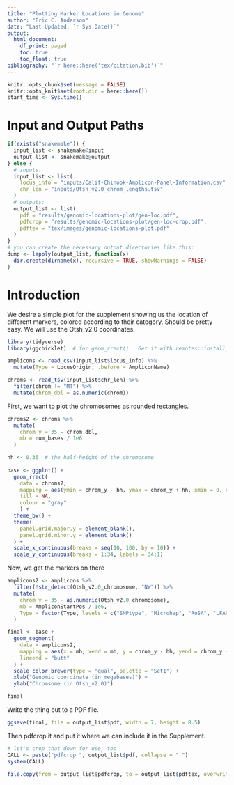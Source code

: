 ```yaml
---
title: "Plotting Marker Locations in Genome"
author: "Eric C. Anderson"
date: "Last Updated: `r Sys.Date()`"
output:
  html_document:
    df_print: paged
    toc: true
    toc_float: true
bibliography: "`r here::here('tex/citation.bib')`"
---
```


```r
knitr::opts_chunk$set(message = FALSE)
knitr::opts_knit$set(root.dir = here::here())
start_time <- Sys.time()
```

# Input and Output Paths

```r
if(exists("snakemake")) {
  input_list <- snakemake@input
  output_list <- snakemake@output
} else {
  # inputs:
  input_list <- list(
    locus_info = "inputs/Calif-Chinook-Amplicon-Panel-Information.csv",
    chr_len = "inputs/Otsh_v2.0_chrom_lengths.tsv"
  )
  # outputs:
  output_list <- list(
    pdf = "results/genomic-locations-plot/gen-loc.pdf",
    pdfcrop = "results/genomic-locations-plot/gen-loc-crop.pdf",
    pdftex = "tex/images/genomic-locations-plot.pdf"
  )
}
# you can create the necessary output directories like this:
dump <- lapply(output_list, function(x)
  dir.create(dirname(x), recursive = TRUE, showWarnings = FALSE)
)
```


# Introduction

We desire a simple plot for the supplement showing us the location of different markers,
colored according to their category.  Should be pretty easy.  We will use the Otsh_v2.0
coordinates.  

```r
library(tidyverse)
library(ggchicklet)  # for geom_rrect().  Get it with remotes::install_github("hrbrmstr/ggchicklet")

amplicons <- read_csv(input_list$locus_info) %>%
  mutate(Type = LocusOrigin, .before = AmpliconName)

chroms <- read_tsv(input_list$chr_len) %>%
  filter(chrom != "MT") %>%
  mutate(chrom_dbl = as.numeric(chrom))
```


First, we want to plot the chromosomes as rounded rectangles.

```r
chroms2 <- chroms %>%
  mutate(
    chrom_y = 35 - chrom_dbl,
    mb = num_bases / 1e6
  )

hh <- 0.35  # the half-height of the chromosome
  
base <- ggplot() +
  geom_rrect(
    data = chroms2, 
    mapping = aes(ymin = chrom_y - hh, ymax = chrom_y + hh, xmin = 0, xmax = mb),
    fill = NA,
    colour = "gray"
    ) +
  theme_bw() +
  theme(
    panel.grid.major.y = element_blank(),
    panel.grid.minor.y = element_blank()
  ) +
  scale_x_continuous(breaks = seq(10, 100, by = 10)) +
  scale_y_continuous(breaks = 1:34, labels = 34:1)
```

Now, we get the markers on there
```r
amplicons2 <- amplicons %>%
  filter(!str_detect(Otsh_v2.0_chromosome, "NW")) %>%
  mutate(
    chrom_y = 35 - as.numeric(Otsh_v2.0_chromosome),
    mb = AmpliconStartPos / 1e6,
    Type = factor(Type, levels = c("SNPtype", "Microhap", "RoSA", "LFAR", "WRAP", "VGLL3", "Six6"))
  )

final <- base +
  geom_segment(
    data = amplicons2,
    mapping = aes(x = mb, xend = mb, y = chrom_y - hh, yend = chrom_y + hh, colour = Type),
    lineend = "butt"
  ) +
  scale_color_brewer(type = "qual", palette = "Set1") +
  xlab("Genomic coordinate (in megabases)") +
  ylab("Chromsome (in Otsh_v2.0)")

final
```


Write the thing out to a PDF file.
```r
ggsave(final, file = output_list$pdf, width = 7, height = 8.5)
```

Then pdfcrop it and put it where we can include it in the Supplement.
```r
# let's crop that down for use, too
CALL <- paste("pdfcrop ", output_list$pdf, collapse = " ")
system(CALL)

file.copy(from = output_list$pdfcrop, to = output_list$pdftex, overwrite = TRUE)
```
